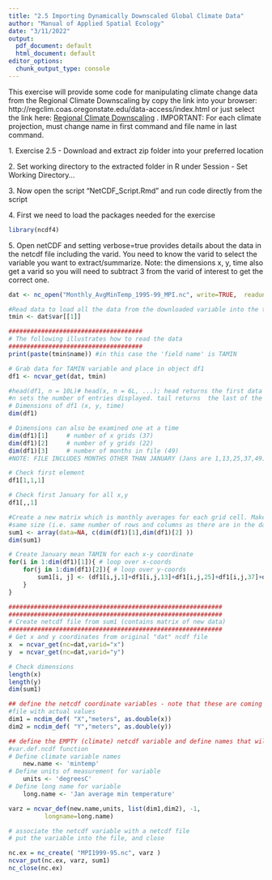 ---
title: "2.5 Importing Dynamically Downscaled Global Climate Data"
author: "Manual of Applied Spatial Ecology"
date: "3/11/2022"
output: 
  pdf_document: default
  html_document: default
editor_options: 
  chunk_output_type: console
---
This exercise will provide some code for manipulating climate change data from the Regional Climate Downscaling by copy the link into your browser:
http://regclim.coas.oregonstate.edu/data-access/index.html or just select the link here: [Regional Climate Downscaling](http://regclim.coas.oregonstate.edu/data-access/index.html)
. IMPORTANT: For each climate projection, must change name in first command and file name in last command.

1\. Exercise 2.5 - Download and extract zip folder into your preferred location

2\. Set working directory to the extracted folder in R under Session - Set Working Directory...

3\. Now open the script "NetCDF_Script.Rmd" and run code directly from the script

4\. First we need to load the packages needed for the exercise
```{r warning=FALSE, message=FALSE, hide=TRUE}
library(ncdf4)
```
5\. Open netCDF and setting verbose=true provides details about the data in the netcdf file including the varid. You need to know the varid to select the variable you want to extract/summarize. Note: the dimensions x, y, time also get a varid so you will need to subtract 3 from the varid of interest to get the correct one.
```{r warning=FALSE, message=FALSE, hide=TRUE}
dat <- nc_open("Monthly_AvgMinTemp_1995-99_MPI.nc", write=TRUE,  readunlim=TRUE, verbose=FALSE)  

#Read data to load all the data from the downloaded variable into the tmin object
tmin <- dat$var[[1]]

#####################################
# The following illustrates how to read the data 
#####################################
print(paste(tmin$name)) #in this case the 'field name' is TAMIN

# Grab data for TAMIN variable and place in object df1
df1 <- ncvar_get(dat, tmin)

#head(df1, n = 10L)# head(x, n = 6L, ...); head returns the first data  entries, x is the object, 
#n sets the number of entries displayed. tail returns  the last of the data entries			
# Dimensions of df1 (x, y, time)
dim(df1)

# Dimensions can also be examined one at a time
dim(df1)[1]		# number of x grids (37)
dim(df1)[2]		# number of y grids (22)
dim(df1)[3]		# number of months in file (49)
#NOTE: FILE INCLUDES MONTHS OTHER THAN JANUARY (Jans are 1,13,25,37,49)

# Check first element
df1[1,1,1]
```
```{r eval=FALSE}
# Check first January for all x,y
df1[,,1]
```
```{r}
#Create a new matrix which is monthly averages for each grid cell. Make the new  matrix the 
#same size (i.e. same number of rows and columns as there are in the dataframe df1
sum1 <- array(data=NA, c(dim(df1)[1],dim(df1)[2] ))
dim(sum1)

# Create January mean TAMIN for each x-y coordinate
for(i in 1:dim(df1)[1]){ # loop over x-coords
	for(j in 1:dim(df1)[2]){ # loop over y-coords
		sum1[i, j] <- (df1[i,j,1]+df1[i,j,13]+df1[i,j,25]+df1[i,j,37]+df1[i,j,49])/5
	}
}

###########################################################
###########################################################
# Create netcdf file from sum1 (contains matrix of new data)
###########################################################
# Get x and y coordinates from original "dat" ncdf file
x  = ncvar_get(nc=dat,varid="x")   
y  = ncvar_get(nc=dat,varid="y")  

# Check dimensions
length(x)
length(y)
dim(sum1)

## define the netcdf coordinate variables - note that these are coming from the dat
#file with actual values
dim1 = ncdim_def( "X","meters", as.double(x))
dim2 = ncdim_def( "Y","meters", as.double(y))

## define the EMPTY (climate) netcdf variable and define names that will be used in the 
#var.def.ncdf function
# Define climate variable names
	new.name <- 'mintemp'
# Define units of measurement for variable
	units <- 'degreesC'
# Define long name for variable
	long.name <- 'Jan average min temperature'

varz = ncvar_def(new.name,units, list(dim1,dim2), -1, 
          longname=long.name)

# associate the netcdf variable with a netcdf file   
# put the variable into the file, and close

nc.ex = nc_create( "MPI1999-95.nc", varz )
ncvar_put(nc.ex, varz, sum1)
nc_close(nc.ex)
```

